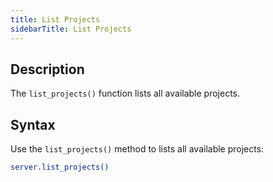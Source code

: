 ```yaml
---
title: List Projects
sidebarTitle: List Projects
---
```


## Description

The `list_projects()` function lists all available projects.

## Syntax

Use the `list_projects()` method to lists all available projects:

```bash
server.list_projects()
```
